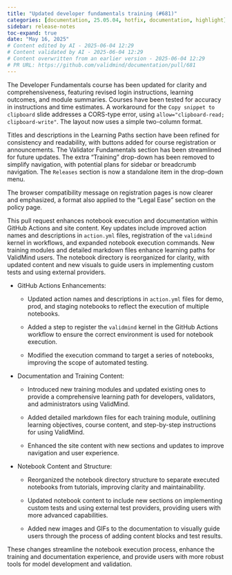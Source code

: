 ```yaml
---
title: "Updated developer fundamentals training (#681)"
categories: [documentation, 25.05.04, hotfix, documentation, highlight]
sidebar: release-notes
toc-expand: true
date: "May 16, 2025"
# Content edited by AI - 2025-06-04 12:29
# Content validated by AI - 2025-06-04 12:29
# Content overwritten from an earlier version - 2025-06-04 12:29
# PR URL: https://github.com/validmind/documentation/pull/681
---
```


The Developer Fundamentals course has been updated for clarity and comprehensiveness, featuring revised login instructions, learning outcomes, and module summaries. Courses have been tested for accuracy in instructions and time estimates. A workaround for the `Copy snippet to clipboard` slide addresses a CORS-type error, using `allow="clipboard-read; clipboard-write"`. The layout now uses a simple two-column format.

Titles and descriptions in the Learning Paths section have been refined for consistency and readability, with buttons added for course registration or announcements. The Validator Fundamentals section has been streamlined for future updates. The extra "Training" drop-down has been removed to simplify navigation, with potential plans for sidebar or breadcrumb navigation. The `Releases` section is now a standalone item in the drop-down menu.

The browser compatibility message on registration pages is now clearer and emphasized, a format also applied to the "Legal Ease" section on the policy page.

This pull request enhances notebook execution and documentation within GitHub Actions and site content. Key updates include improved action names and descriptions in `action.yml` files, registration of the `validmind` kernel in workflows, and expanded notebook execution commands. New training modules and detailed markdown files enhance learning paths for ValidMind users. The notebook directory is reorganized for clarity, with updated content and new visuals to guide users in implementing custom tests and using external providers.

- GitHub Actions Enhancements:

  - Updated action names and descriptions in `action.yml` files for demo, prod, and staging notebooks to reflect the execution of multiple notebooks.
  
  - Added a step to register the `validmind` kernel in the GitHub Actions workflow to ensure the correct environment is used for notebook execution.
  
  - Modified the execution command to target a series of notebooks, improving the scope of automated testing.

- Documentation and Training Content:

  - Introduced new training modules and updated existing ones to provide a comprehensive learning path for developers, validators, and administrators using ValidMind.
  
  - Added detailed markdown files for each training module, outlining learning objectives, course content, and step-by-step instructions for using ValidMind.
  
  - Enhanced the site content with new sections and updates to improve navigation and user experience.

- Notebook Content and Structure:

  - Reorganized the notebook directory structure to separate executed notebooks from tutorials, improving clarity and maintainability.
  
  - Updated notebook content to include new sections on implementing custom tests and using external test providers, providing users with more advanced capabilities.
  
  - Added new images and GIFs to the documentation to visually guide users through the process of adding content blocks and test results.

These changes streamline the notebook execution process, enhance the training and documentation experience, and provide users with more robust tools for model development and validation.